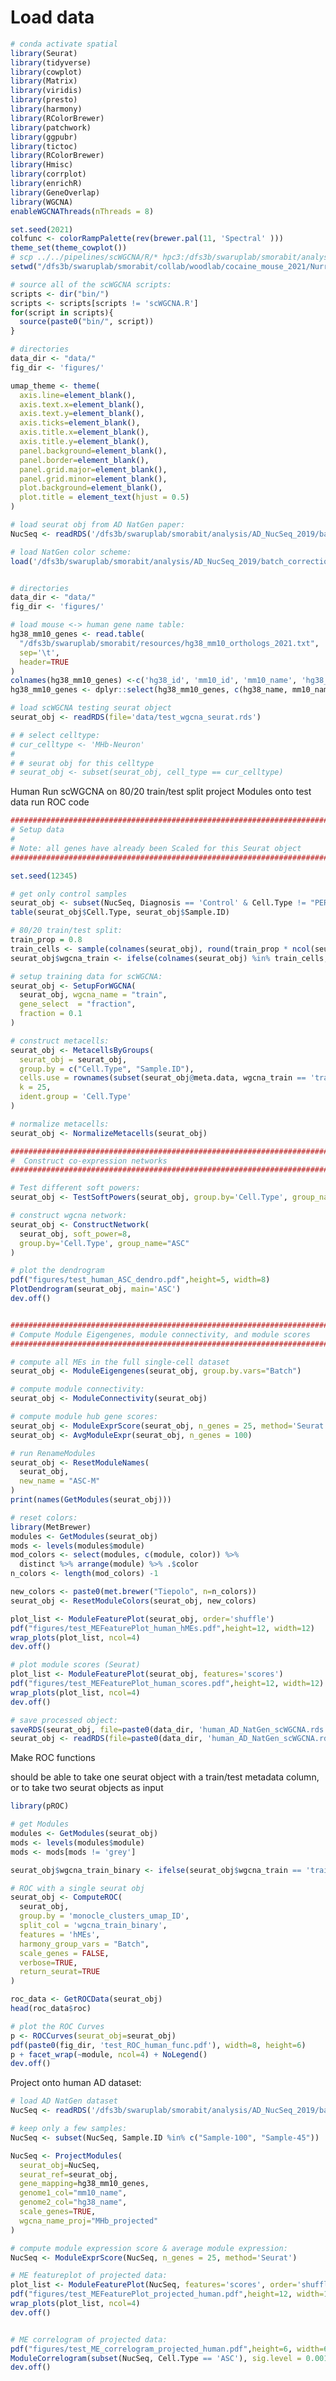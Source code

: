 
# Load data

```r

# conda activate spatial
library(Seurat)
library(tidyverse)
library(cowplot)
library(Matrix)
library(viridis)
library(presto)
library(harmony)
library(RColorBrewer)
library(patchwork)
library(ggpubr)
library(tictoc)
library(RColorBrewer)
library(Hmisc)
library(corrplot)
library(enrichR)
library(GeneOverlap)
library(WGCNA)
enableWGCNAThreads(nThreads = 8)

set.seed(2021)
colfunc <- colorRampPalette(rev(brewer.pal(11, 'Spectral' )))
theme_set(theme_cowplot())
# scp ../../pipelines/scWGCNA/R/* hpc3:/dfs3b/swaruplab/smorabit/analysis/scWGCNA/bin/
setwd("/dfs3b/swaruplab/smorabit/collab/woodlab/cocaine_mouse_2021/Nurr2c_vs_GFP/scWGCNA")

# source all of the scWGCNA scripts:
scripts <- dir("bin/")
scripts <- scripts[scripts != 'scWGCNA.R']
for(script in scripts){
  source(paste0("bin/", script))
}

# directories
data_dir <- "data/"
fig_dir <- 'figures/'

umap_theme <- theme(
  axis.line=element_blank(),
  axis.text.x=element_blank(),
  axis.text.y=element_blank(),
  axis.ticks=element_blank(),
  axis.title.x=element_blank(),
  axis.title.y=element_blank(),
  panel.background=element_blank(),
  panel.border=element_blank(),
  panel.grid.major=element_blank(),
  panel.grid.minor=element_blank(),
  plot.background=element_blank(),
  plot.title = element_text(hjust = 0.5)
)

# load seurat obj from AD NatGen paper:
NucSeq <- readRDS('/dfs3b/swaruplab/smorabit/analysis/AD_NucSeq_2019/batch_correction/liger/update/celltype-analysis/data/NucSeq_batch_correct_seurat.rds')

# load NatGen color scheme:
load('/dfs3b/swaruplab/smorabit/analysis/AD_NucSeq_2019/batch_correction/liger/update/celltype-analysis/data/color_scheme.rda')


# directories
data_dir <- "data/"
fig_dir <- 'figures/'

# load mouse <-> human gene name table:
hg38_mm10_genes <- read.table(
  "/dfs3b/swaruplab/smorabit/resources/hg38_mm10_orthologs_2021.txt",
  sep='\t',
  header=TRUE
)
colnames(hg38_mm10_genes) <-c('hg38_id', 'mm10_id', 'mm10_name', 'hg38_name')
hg38_mm10_genes <- dplyr::select(hg38_mm10_genes, c(hg38_name, mm10_name, hg38_id, mm10_id))

# load scWGCNA testing seurat object
seurat_obj <- readRDS(file='data/test_wgcna_seurat.rds')

# # select celltype:
# cur_celltype <- 'MHb-Neuron'
#
# # seurat obj for this celltype
# seurat_obj <- subset(seurat_obj, cell_type == cur_celltype)

```

Human
Run scWGCNA on 80/20 train/test split
project Modules onto test data
run ROC code

```r

################################################################################
# Setup data
#
# Note: all genes have already been Scaled for this Seurat object
################################################################################

set.seed(12345)

# get only control samples
seurat_obj <- subset(NucSeq, Diagnosis == 'Control' & Cell.Type != "PER.END")
table(seurat_obj$Cell.Type, seurat_obj$Sample.ID)

# 80/20 train/test split:
train_prop = 0.8
train_cells <- sample(colnames(seurat_obj), round(train_prop * ncol(seurat_obj)))
seurat_obj$wgcna_train <- ifelse(colnames(seurat_obj) %in% train_cells, 'train', 'test')

# setup training data for scWGCNA:
seurat_obj <- SetupForWGCNA(
  seurat_obj, wgcna_name = "train",
  gene_select  = "fraction",
  fraction = 0.1
)

# construct metacells:
seurat_obj <- MetacellsByGroups(
  seurat_obj = seurat_obj,
  group.by = c("Cell.Type", "Sample.ID"),
  cells.use = rownames(subset(seurat_obj@meta.data, wgcna_train == 'train')),
  k = 25,
  ident.group = 'Cell.Type'
)

# normalize metacells:
seurat_obj <- NormalizeMetacells(seurat_obj)

########################################################################
#  Construct co-expression networks
########################################################################

# Test different soft powers:
seurat_obj <- TestSoftPowers(seurat_obj, group.by='Cell.Type', group_name="ASC")

# construct wgcna network:
seurat_obj <- ConstructNetwork(
  seurat_obj, soft_power=8,
  group.by='Cell.Type', group_name="ASC"
)

# plot the dendrogram
pdf("figures/test_human_ASC_dendro.pdf",height=5, width=8)
PlotDendrogram(seurat_obj, main='ASC')
dev.off()


########################################################################
# Compute Module Eigengenes, module connectivity, and module scores
########################################################################

# compute all MEs in the full single-cell dataset
seurat_obj <- ModuleEigengenes(seurat_obj, group.by.vars="Batch")

# compute module connectivity:
seurat_obj <- ModuleConnectivity(seurat_obj)

# compute module hub gene scores:
seurat_obj <- ModuleExprScore(seurat_obj, n_genes = 25, method='Seurat')
seurat_obj <- AvgModuleExpr(seurat_obj, n_genes = 100)

# run RenameModules
seurat_obj <- ResetModuleNames(
  seurat_obj,
  new_name = "ASC-M"
)
print(names(GetModules(seurat_obj)))

# reset colors:
library(MetBrewer)
modules <- GetModules(seurat_obj)
mods <- levels(modules$module)
mod_colors <- select(modules, c(module, color)) %>%
  distinct %>% arrange(module) %>% .$color
n_colors <- length(mod_colors) -1

new_colors <- paste0(met.brewer("Tiepolo", n=n_colors))
seurat_obj <- ResetModuleColors(seurat_obj, new_colors)

plot_list <- ModuleFeaturePlot(seurat_obj, order='shuffle')
pdf("figures/test_MEFeaturePlot_human_hMEs.pdf",height=12, width=12)
wrap_plots(plot_list, ncol=4)
dev.off()

# plot module scores (Seurat)
plot_list <- ModuleFeaturePlot(seurat_obj, features='scores')
pdf("figures/test_MEFeaturePlot_human_scores.pdf",height=12, width=12)
wrap_plots(plot_list, ncol=4)
dev.off()

# save processed object:
saveRDS(seurat_obj, file=paste0(data_dir, 'human_AD_NatGen_scWGCNA.rds'))
seurat_obj <- readRDS(file=paste0(data_dir, 'human_AD_NatGen_scWGCNA.rds'))

```

Make ROC functions

should be able to take one seurat object with a train/test metadata column,
or to take two seurat objects as input


```r

library(pROC)

# get Modules
modules <- GetModules(seurat_obj)
mods <- levels(modules$module)
mods <- mods[mods != 'grey']

seurat_obj$wgcna_train_binary <- ifelse(seurat_obj$wgcna_train == 'train', TRUE, FALSE)

# ROC with a single seurat obj
seurat_obj <- ComputeROC(
  seurat_obj,
  group.by = 'monocle_clusters_umap_ID',
  split_col = 'wgcna_train_binary',
  features = 'hMEs',
  harmony_group_vars = "Batch",
  scale_genes = FALSE,
  verbose=TRUE,
  return_seurat=TRUE
)

roc_data <- GetROCData(seurat_obj)
head(roc_data$roc)

# plot the ROC Curves
p <- ROCCurves(seurat_obj=seurat_obj)
pdf(paste0(fig_dir, 'test_ROC_human_func.pdf'), width=8, height=6)
p + facet_wrap(~module, ncol=4) + NoLegend()
dev.off()

```

Project onto human AD dataset:

```r

# load AD NatGen dataset
NucSeq <- readRDS('/dfs3b/swaruplab/smorabit/analysis/AD_NucSeq_2019/batch_correction/liger/update/celltype-analysis/data/NucSeq_batch_correct_seurat.rds')

# keep only a few samples:
NucSeq <- subset(NucSeq, Sample.ID %in% c("Sample-100", "Sample-45"))

NucSeq <- ProjectModules(
  seurat_obj=NucSeq,
  seurat_ref=seurat_obj,
  gene_mapping=hg38_mm10_genes,
  genome1_col="mm10_name",
  genome2_col="hg38_name",
  scale_genes=TRUE,
  wgcna_name_proj="MHb_projected"
)

# compute module expression score & average module expression:
NucSeq <- ModuleExprScore(NucSeq, n_genes = 25, method='Seurat')

# ME featureplot of projected data:
plot_list <- ModuleFeaturePlot(NucSeq, features='scores', order='shuffle', reduction='umap')
pdf("figures/test_MEFeaturePlot_projected_human.pdf",height=12, width=12)
wrap_plots(plot_list, ncol=4)
dev.off()


# ME correlogram of projected data:
pdf("figures/test_ME_correlogram_projected_human.pdf",height=6, width=6)
ModuleCorrelogram(subset(NucSeq, Cell.Type == 'ASC'), sig.level = 0.001, pch.cex=2, features='hMEs')
dev.off()

```
